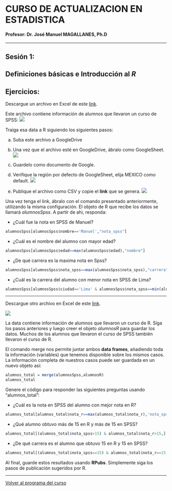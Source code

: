 # CURSO DE ACTUALIZACION EN ESTADISTICA

#### Profesor: Dr. José Manuel MAGALLANES, Ph.D

____

## Sesión 1: 

## **Definiciones básicas e Introducción al _R_**

## Ejercicios:

Descargue un archivo en Excel de este [link](https://github.com/CoursesAndTutorials/Estadistica/raw/master/data/cursoSPSS.xlsx). 

Este archivo contiene información de alumnos que llevaron un curso de SPSS: 
![](pics/verExcelspss.png)


Traiga esa data a R siguiendo los siguientes pasos:

a. Suba este archivo a GoogleDrive
b. Una vez que el archivo esté en GoogleDrive, ábralo como GoogleSheet.
![](pics/abrirCon.png)

c. Guardelo como documento de Google.
d. Verifique la región por defecto de GoogleSheet, elija MEXICO como default.
![](pics/regional.png)
e. Publique el archivo como CSV y copie el **link** que se genera.
![](pics/publicar.png)

Una vez tenga el link, ábralo con el comando presentado anteriormente, utilizando la misma configuración. El objeto de R que recibe los datos se llamará *alumnosSpss*. A partir de ahi, responda:

* ¿Cuál fue la nota en SPSS de Manuel?
```r
alumnosSpss[alumnosSpss$nombre=='Manuel',"nota_spss"]
```

* ¿Cuál es el nombre del alumno con mayor edad?

```r
alumnosSpss[alumnosSpss$edad==max(alumnosSpss$edad),"nombre"]
```


* ¿De qué carrera es la maxima nota en Spss?
```r
alumnosSpss[alumnosSpss$nota_spss==max(alumnosSpss$nota_spss),"carrera"]
```


* ¿Cuál es la carrera del alumno con menor nota en SPSS de Lima?

```r
alumnosSpss[alumnosSpss$ciudad=='Lima' & alumnosSpss$nota_spss==min(alumnosSpss$nota_spss),"carrera"]
```


_______

Descargue otro archivo en Excel de este [link](https://github.com/CoursesAndTutorials/Estadistica/raw/master/data/cursoR.xlsx).

![](pics/verExcel_r.png)

La data contiene información de alumnos que llevaron un curso de R. Siga los pasos anteriores y luego creer el objeto *alumnosR* para guardar los datos. Muchos de los alumnos que llevaron el curso de SPSS también llevaron el curso de R.

El comando merge nos permite juntar ambos **data frames**, añadiendo toda la información (variables) que tenemos disponible sobre los mismos casos. La información completa de nuestros casos puede ser guardada en un nuevo objeto así:

```r
alumnos_total = merge(alumnosSpss,alumnosR)
alumnos_total
```


Genere el código para responder las siguientes preguntas usando "alumnos_total":

* ¿Cuál es la nota en SPSS del alumno con mejor nota en R?
```r
alumnos_total[alumnos_total$nota_r==max(alumnos_total$nota_r),'nota_spss']
```


* ¿Qué alumno obtuvo más de 15 en R y más de 15 en SPSS?
```r
alumnos_total[(alumnos_total$nota_spss>15) & alumnos_total$nota_r>15,]
```


* ¿De qué carrera es el alumno que obtuvo 15 en R y 15 en SPSS?
```r
alumnos_total[(alumnos_total$nota_spss==15) & alumnos_total$nota_r==15,'carrera']
```

Al final, guarde estos resultados usando **RPubs**. Simplemente siga los pasos de publicación sugeridos por R.

____


[Volver al programa del curso](https://coursesandtutorials.github.io/Estadistica/)

